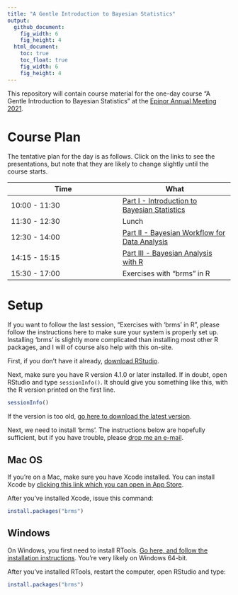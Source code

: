```yaml
---
title: "A Gentle Introduction to Bayesian Statistics"
output: 
  github_document:
    fig_width: 6
    fig_height: 4
  html_document:
    toc: true
    toc_float: true
    fig_width: 6
    fig_height: 4
---
```


This repository will contain course material for the one-day course "A Gentle Introduction to Bayesian Statistics" at the [Epinor Annual Meeting 2021](https://en.uit.no/forskning/forskningsgrupper/nyheter/artikkel?p_document_id=476300&sub_id=744901). 

# Course Plan

The tentative plan for the day is as follows. Click on the links to see the presentations, but note that they are likely to change slightly until the course starts.

| Time | What |
| --- | --- |
| 10:00 - 11:30 | [Part I - Introduction to Bayesian Statistics](part-i-introduction.html) |
| 11:30 - 12:30 | Lunch |
| 12:30 - 14:00 | [Part II - Bayesian Workflow for Data Analysis](part-ii-workflow.html) |
| 14:15 - 15:15 | [Part III - Bayesian Analysis with R](part-iii-brms-and-stan.html) |
| 15:30 - 17:00 | Exercises with "brms" in R |


# Setup

If you want to follow the last session, "Exercises with 'brms' in R", please follow the instructions here to make sure your system is properly set up. Installing 'brms' is slightly more complicated than installing most other R packages, and I will of course also help with this on-site.

First, if you don't have it already, [download RStudio](https://www.rstudio.com/products/rstudio/download/#download).

Next, make sure you have R version 4.1.0 or later installed. If in doubt, open RStudio and type `sessionInfo()`. It should give you something like this, with the R version printed on the first line.

```r
sessionInfo()
```

If the version is too old, [go here to download the latest version](https://cloud.r-project.org/).

Next, we need to install 'brms'. The instructions below are hopefully sufficient, but if you have trouble, please [drop me an e-mail](mailto:oyss@uio.no).

## Mac OS

If you're on a Mac, make sure you have Xcode installed. You can install Xcode by [clicking this link which you can open in App Store](https://apps.apple.com/us/app/xcode/id497799835?mt=12). 

After you've installed Xcode, issue this command:

```r
install.packages("brms")
```

## Windows

On Windows, you first need to install RTools. [Go here, and follow the installation instructions](https://cran.r-project.org/bin/windows/Rtools/). You're very likely on Windows 64-bit.

After you've installed RTools, restart the computer, open RStudio and type:

```r
install.packages("brms")
```

